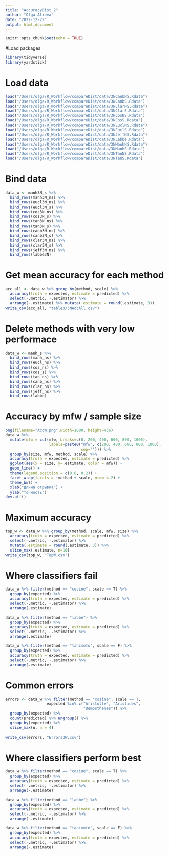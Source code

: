 ```yaml
---
title: "AccuracyDist_2"
author: "Olga Alieva"
date: "2022-12-22"
output: html_document
---
```


```r
knitr::opts_chunk$set(echo = TRUE)
```

#Load packages
```r
library(tidyverse)
library(yardstick)
```

# Load data
```r
load("/Users/olga/R_Workflow/compareDist/data/3NCanbNS.Rdata")
load("/Users/olga/R_Workflow/compareDist/data/3NCanbS.Rdata")
load("/Users/olga/R_Workflow/compareDist/data/3NClarNS.Rdata")
load("/Users/olga/R_Workflow/compareDist/data/3NClarS.Rdata")
load("/Users/olga/R_Workflow/compareDist/data/3NCosNS.Rdata")
load("/Users/olga/R_Workflow/compareDist/data/3NCosS.Rdata")
load("/Users/olga/R_Workflow/compareDist/data/3NEuclNS.Rdata")
load("/Users/olga/R_Workflow/compareDist/data/3NEuclS.Rdata")
load("/Users/olga/R_Workflow/compareDist/data/3NJeffNS.Rdata")
load("/Users/olga/R_Workflow/compareDist/data/3NLabbe.Rdata")
load("/Users/olga/R_Workflow/compareDist/data/3NManhNS.Rdata")
load("/Users/olga/R_Workflow/compareDist/data/3NManhS.Rdata")
load("/Users/olga/R_Workflow/compareDist/data/3NTanNS.Rdata")
load("/Users/olga/R_Workflow/compareDist/data/3NTanS.Rdata")
```

# Bind data
```r
data_w <- manh3N_s %>% 
  bind_rows(manh3N_ns) %>% 
  bind_rows(eucl3N_ns) %>% 
  bind_rows(eucl3N_s) %>% 
  bind_rows(cos3N_ns) %>% 
  bind_rows(cos3N_s) %>% 
  bind_rows(tan3N_ns) %>% 
  bind_rows(tan3N_s) %>% 
  bind_rows(canb3N_ns) %>% 
  bind_rows(canb3N_s) %>% 
  bind_rows(clar3N_ns) %>% 
  bind_rows(clar3N_s) %>% 
  bind_rows(jeff3N_ns) %>% 
  bind_rows(labbe3N) 
```

# Get mean accuracy for each method
```r
acc_all <- data_w %>% group_by(method, scale) %>%
  accuracy(truth = expected, estimate = predicted) %>% 
  select(-.metric, -.estimator) %>% 
  arrange(-.estimate) %>% mutate(.estimate = round(.estimate, 3))
write_csv(acc_all, "tables/3NAccAll.csv")
```

# Delete methods with very low performace
```r
data_w <- manh_s %>% 
  bind_rows(manh_ns) %>% 
  bind_rows(eucl_ns) %>% 
  bind_rows(cos_ns) %>% 
  bind_rows(cos_s) %>% 
  bind_rows(tan_ns) %>% 
  bind_rows(canb_ns) %>% 
  bind_rows(clar_ns) %>% 
  bind_rows(jeff_ns) %>% 
  bind_rows(labbe)
```


# Accuracy by mfw / sample size
```r
png(filename="AccW.png",width=1000, height=436)
data_w %>% 
  mutate(mfw = cut(mfw, breaks=c(0, 200, 400, 600, 800, 1000), 
                   labels=paste0("mfw", c(200, 400, 600, 800, 1000),
                                 sep=""))) %>% 
  group_by(size, mfw, method, scale) %>% 
  accuracy(truth = expected, estimate = predicted) %>% 
  ggplot(aes(x = size, y=.estimate, color = mfw)) +
  geom_line() + 
  theme(legend.position = c(0.8, 0.2)) +
  facet_wrap(facets = ~method + scale, nrow = 2) +
  theme_bw() + 
  xlab("длина отрывка") +
  ylab("точность")
dev.off()
```
# Maximum accuracy 
```r
top_w <- data_w %>% group_by(method, scale, mfw, size) %>% 
  accuracy(truth = expected, estimate = predicted) %>% 
  select(-.metric, -.estimator) %>% 
  mutate(.estimate = round(.estimate, 3)) %>% 
  slice_max(.estimate, n=10)
write_csv(top_w, "TopW.csv")
```

# Where classifiers fail
```r
data_w %>% filter(method == "cosine", scale == T) %>% 
  group_by(expected) %>% 
  accuracy(truth = expected, estimate = predicted) %>% 
  select(-.metric, -.estimator) %>% 
  arrange(.estimate)

data_w %>% filter(method == "labbe") %>% 
  group_by(expected) %>% 
  accuracy(truth = expected, estimate = predicted) %>% 
  select(-.metric, -.estimator) %>% 
  arrange(.estimate)

data_w %>% filter(method == "tanimoto", scale == F) %>% 
  group_by(expected) %>% 
  accuracy(truth = expected, estimate = predicted) %>% 
  select(-.metric, -.estimator) %>% 
  arrange(.estimate)
```

# Common errors
```r
errors <- data_w %>% filter(method == "cosine", scale == T,
                  expected %in% c("Aristotle", "Aristides", 
                                  "Demosthenes")) %>%
  group_by(expected) %>% 
  count(predicted) %>% ungroup() %>% 
  group_by(expected) %>% 
  slice_max(n, n = 4)
  
write_csv(errors, "Errors3W.csv")
```

# Where classifiers perform best
```r
data_w %>% filter(method == "cosine", scale == T) %>% 
  group_by(expected) %>% 
  accuracy(truth = expected, estimate = predicted) %>% 
  select(-.metric, -.estimator) %>% 
  arrange(-.estimate)

data_w %>% filter(method == "labbe") %>% 
  group_by(expected) %>% 
  accuracy(truth = expected, estimate = predicted) %>% 
  select(-.metric, -.estimator) %>% 
  arrange(-.estimate)

data_w %>% filter(method == "tanimoto", scale == F) %>% 
  group_by(expected) %>% 
  accuracy(truth = expected, estimate = predicted) %>% 
  select(-.metric, -.estimator) %>% 
  arrange(-.estimate)
```

